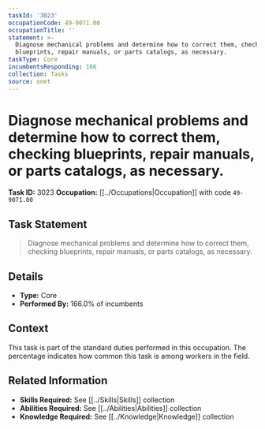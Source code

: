 ```yaml
---
taskId: '3023'
occupationCode: 49-9071.00
occupationTitle: ''
statement: >-
  Diagnose mechanical problems and determine how to correct them, checking
  blueprints, repair manuals, or parts catalogs, as necessary.
taskType: Core
incumbentsResponding: 166
collection: Tasks
source: onet
---
```

# Diagnose mechanical problems and determine how to correct them, checking blueprints, repair manuals, or parts catalogs, as necessary.

**Task ID:** 3023
**Occupation:** [[../Occupations|Occupation]] with code `49-9071.00`

## Task Statement

> Diagnose mechanical problems and determine how to correct them, checking blueprints, repair manuals, or parts catalogs, as necessary.

## Details

- **Type:** Core
- **Performed By:** 166.0% of incumbents

## Context

This task is part of the standard duties performed in this occupation. The percentage indicates how common this task is among workers in the field.

## Related Information

- **Skills Required:** See [[../Skills|Skills]] collection
- **Abilities Required:** See [[../Abilities|Abilities]] collection
- **Knowledge Required:** See [[../Knowledge|Knowledge]] collection

